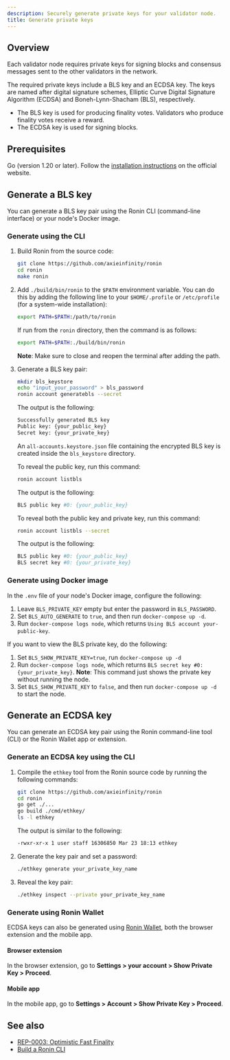 ```yaml
---
description: Securely generate private keys for your validator node.
title: Generate private keys
---
```


## Overview

Each validator node requires private keys for signing blocks and consensus messages sent to the other validators in the network.

The required private keys include a BLS key and an ECDSA key. The keys are named after digital signature schemes, Elliptic Curve Digital Signature Algorithm (ECDSA) and Boneh-Lynn-Shacham (BLS), respectively.

* The BLS key is used for producing finality votes. Validators who produce finality votes receive a reward.
* The ECDSA key is used for signing blocks.

## Prerequisites

Go (version 1.20 or later). Follow the [installation instructions](https://go.dev/doc/install) on the official website.

## Generate a BLS key

You can generate a BLS key pair using the Ronin CLI (command-line interface) or your node's Docker image.

### Generate using the CLI

1. Build Ronin from the source code:

   ```bash
   git clone https://github.com/axieinfinity/ronin
   cd ronin
   make ronin
   ```

2. Add `./build/bin/ronin` to the `$PATH` environment variable. You can do this by adding the following line to your `$HOME/.profile` or `/etc/profile` (for a system-wide installation):

   ```bash
   export PATH=$PATH:/path/to/ronin
   ```

   If run from the `ronin` directory, then the command is as follows:

   ```bash
   export PATH=$PATH:./build/bin/ronin
   ```

   **Note**: Make sure to close and reopen the terminal after adding the path.

3. Generate a BLS key pair:

   ```bash
   mkdir bls_keystore
   echo "input_your_password" > bls_password
   ronin account generatebls --secret
   ```

   The output is the following:

   ```bash
   Successfully generated BLS key
   Public key: {your_public_key}
   Secret key: {your_private_key}
   ```

   An `all-accounts.keystore.json` file containing the encrypted BLS key is created inside the `bls_keystore` directory.

   To reveal the public key, run this command:

   ```bash
   ronin account listbls
   ```

   The output is the following:

   ```bash
   BLS public key #0: {your_public_key}
   ```

   To reveal both the public key and private key, run this command:

   ```bash
   ronin account listbls --secret
   ```

   The output is the following:

   ```bash
   BLS public key #0: {your_public_key}
   BLS secret key #0: {your_private_key}
   ```

### Generate using Docker image

In the `.env` file of your node's Docker image, configure the following:

1. Leave `BLS_PRIVATE_KEY` empty but enter the password in `BLS_PASSWORD`.
2. Set `BLS_AUTO_GENERATE` to `true`, and then run `docker-compose up -d`.
3. Run `docker-compose logs node`, which returns `Using BLS account your-public-key`.

If you want to view the BLS private key, do the following:

1. Set `BLS_SHOW_PRIVATE_KEY=true`, run `docker-compose up -d`
2. Run `docker-compose logs node`, which returns `BLS secret key #0: {your_private_key}`. **Note**: This command just shows the private key without running the node.
3. Set `BLS_SHOW_PRIVATE_KEY` to `false`, and then run `docker-compose up -d` to start the node.

## Generate an ECDSA key

You can generate an ECDSA key pair using the Ronin command-line tool (CLI) or the Ronin Wallet app or extension.

### Generate an ECDSA key using the CLI

1. Compile the `ethkey` tool from the Ronin source code by running the following commands:

   ```bash
   git clone https://github.com/axieinfinity/ronin
   cd ronin
   go get ./...
   go build ./cmd/ethkey/
   ls -l ethkey
   ```

   The output is similar to the following:

   ```bash
   -rwxr-xr-x 1 user staff 16306850 Mar 23 18:13 ethkey
   ```

2. Generate the key pair and set a password:

   ```bash
   ./ethkey generate your_private_key_name
   ```

3. Reveal the key pair:

   ```bash
   ./ethkey inspect --private your_private_key_name
   ```

### Generate using Ronin Wallet

ECDSA keys can also be generated using [Ronin Wallet](https://wallet.roninchain.com/), both the browser extension and the mobile app.

#### Browser extension

In the browser extension, go to **Settings > your account > Show Private Key > Proceed**.

#### Mobile app

In the mobile app, go to **Settings > Account > Show Private Key > Proceed**.

## See also

* [REP-0003: Optimistic Fast Finality](https://github.com/axieinfinity/REPs/blob/main/REP-0003.md#rewards)
* [Build a Ronin CLI](../build-from-source.mdx)
